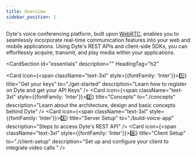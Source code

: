 ```yaml
---
title: Overview
sidebar_position: 1
---
```


Dyte's voice conferencing platform, built upon [WebRTC](https://dyte.io/blog/webrtc/), enables you to seamlessly incorporate real-time communication features into your web and mobile applications. Using Dyte's REST APIs and client-side SDKs, you can effortlessly acquire, transmit, and play media within your applications.


<CardSection
  id="essentials"
  description=""
  HeadingTag="h2"
>
  <Card
    icon={<span className="text-3xl" style={{fontFamily: 'Inter'}}>1️⃣</span>}
    title="Get your keys"
    to="./get-started"
    description="Learn how to register on Dyte and get your API Keys"
  />
  <Card
    icon={<span className="text-3xl" style={{fontFamily: 'Inter'}}>2️⃣</span>}
    title="Concepts"
    to="./concepts"
    description="Learn about the architecture, design and basic concepts behind Dyte"
  />
  <Card
    icon={<span className="text-3xl" style={{fontFamily: 'Inter'}}>3️⃣</span>}
    title="Server Setup"
    to="./build-voice-app"
    description="Steps to access Dyte's REST API"
  />
  <Card
    icon={<span className="text-3xl" style={{fontFamily: 'Inter'}}>4️⃣</span>}
    title="Client Setup"
    to="./client-setup"
    description="Set up and configure your client to integrate video calls "
  />
</CardSection>


<head>
  <title>Overview Guide</title>
  <meta
    name="description"
    content="Get started with Dyte's Voice Conference capabilities. Follow our guide for an introduction to voice conferencing and its features."
  />
</head>
